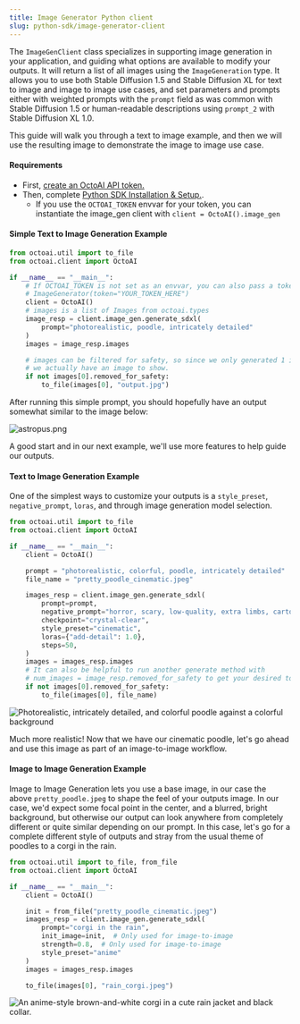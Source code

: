 ```yaml
---
title: Image Generator Python client
slug: python-sdk/image-generator-client
---
```


The `ImageGenClient` class specializes in supporting image generation in your application, and guiding what options are available to modify your outputs. It will return a list of all images using the `ImageGeneration` type. It allows you to use both Stable Diffusion 1.5 and Stable Diffusion XL for text to image and image to image use cases, and set parameters and prompts either with weighted prompts with the `prompt` field as was common with Stable Diffusion 1.5 or human-readable descriptions using `prompt_2` with Stable Diffusion XL 1.0.

This guide will walk you through a text to image example, and then we will use the resulting image to demonstrate the image to image use case.

#### Requirements

- First, [create an OctoAI API token.](/docs/getting-started/how-to-create-octoai-access-token)
- Then, complete [Python SDK Installation & Setup.](installation-and-setup).
  - If you use the `OCTOAI_TOKEN` envvar for your token, you can instantiate the image_gen client with `client = OctoAI().image_gen`

#### Simple Text to Image Generation Example

```Python Python
from octoai.util import to_file
from octoai.client import OctoAI

if __name__ == "__main__":
    # If OCTOAI_TOKEN is not set as an envvar, you can also pass a token to the client with:
    # ImageGenerator(token="YOUR_TOKEN_HERE")
    client = OctoAI()
    # images is a list of Images from octoai.types
    image_resp = client.image_gen.generate_sdxl(
        prompt="photorealistic, poodle, intricately detailed"
    )
    images = image_resp.images

    # images can be filtered for safety, so since we only generated 1 image by default, this verifies
    # we actually have an image to show.
    if not images[0].removed_for_safety:
        to_file(images[0], "output.jpg")
```

After running this simple prompt, you should hopefully have an output somewhat similar to the image below:

![astropus.png](https://www.datocms-assets.com/45680/1703719748-pretty-colorful-poodle.jpeg?max-w=2000&auto=compress)

A good start and in our next example, we'll use more features to help guide our outputs.

#### Text to Image Generation Example

One of the simplest ways to customize your outputs is a `style_preset`, `negative_prompt`, `loras`, and through image generation model selection.

```Python Python
from octoai.util import to_file
from octoai.client import OctoAI

if __name__ == "__main__":
    client = OctoAI()

    prompt = "photorealistic, colorful, poodle, intricately detailed"
    file_name = "pretty_poodle_cinematic.jpeg"

    images_resp = client.image_gen.generate_sdxl(
        prompt=prompt,
        negative_prompt="horror, scary, low-quality, extra limbs, cartoon",
        checkpoint="crystal-clear",
        style_preset="cinematic",
        loras={"add-detail": 1.0},
        steps=50,
    )
    images = images_resp.images
    # It can also be helpful to run another generate method with
    # num_images = image_resp.removed_for_safety to get your desired total images
    if not images[0].removed_for_safety:
        to_file(images[0], file_name)

```

![Photorealistic, intricately detailed, and colorful poodle against a colorful background](https://www.datocms-assets.com/45680/1703719814-white-photo-realistic-poodle.jpeg?max-w=2000&auto=compress)

Much more realistic! Now that we have our cinematic poodle, let's go ahead and use this image as part of an image-to-image workflow.

#### Image to Image Generation Example

Image to Image Generation lets you use a base image, in our case the above `pretty_poodle.jpeg` to shape the feel of your outputs image. In our case, we'd expect some focal point in the center, and a blurred, bright background, but otherwise our output can look anywhere from completely different or quite similar depending on our prompt. In this case, let's go for a complete different style of outputs and stray from the usual theme of poodles to a corgi in the rain.

```Python Python
from octoai.util import to_file, from_file
from octoai.client import OctoAI

if __name__ == "__main__":
    client = OctoAI()

    init = from_file("pretty_poodle_cinematic.jpeg")
    images_resp = client.image_gen.generate_sdxl(
        prompt="corgi in the rain",
        init_image=init,  # Only used for image-to-image
        strength=0.8,  # Only used for image-to-image
        style_preset="anime"
    )
    images = images_resp.images

    to_file(images[0], "rain_corgi.jpeg")
```

![An anime-style brown-and-white corgi in a cute rain jacket and black collar.](https://www.datocms-assets.com/45680/1703719904-ai-generated-rain_corgi.jpeg?max-w=2000&auto=compress)
